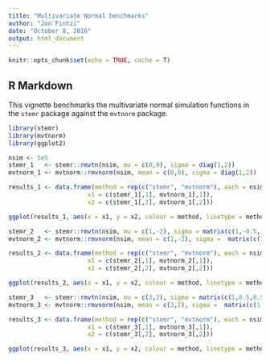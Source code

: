 ```yaml
---
title: "Multivariate Normal benchmarks"
author: "Jon Fintzi"
date: "October 8, 2016"
output: html_document
---
```


```r
knitr::opts_chunk$set(echo = TRUE, cache = T)
```

## R Markdown
This vignette benchmarks the multivariate normal simulation functions in the `stemr` package against the `mvtnorm` package.

```r
library(stemr)
library(mvtnorm)
library(ggplot2)

nsim <- 5e5
stemr_1   <- stemr::rmvtn(nsim, mu = c(0,0), sigma = diag(1,2))
mvtnorm_1 <- mvtnorm::rmvnorm(nsim, mean = c(0,0), sigma = diag(1,2))

results_1 <- data.frame(method = rep(c("stemr", "mvtnorm"), each = nsim),
                      x1 = c(stemr_1[,1], mvtnorm_1[,1]),
                      x2 = c(stemr_1[,2], mvtnorm_1[,2]))

ggplot(results_1, aes(x = x1, y = x2, colour = method, linetype = method)) + geom_density2d() + labs(main = "Standard Normal")
```

```r
stemr_2   <- stemr::rmvtn(nsim, mu = c(1,-2), sigma = matrix(c(1,-0.5,-0.5,1), 2))
mvtnorm_2 <- mvtnorm::rmvnorm(nsim, mean = c(1,-2), sigma =  matrix(c(1,-0.5,-0.5,1), 2))

results_2 <- data.frame(method = rep(c("stemr", "mvtnorm"), each = nsim),
                      x1 = c(stemr_2[,1], mvtnorm_2[,1]),
                      x2 = c(stemr_2[,2], mvtnorm_2[,2]))

ggplot(results_2, aes(x = x1, y = x2, colour = method, linetype = method)) + geom_density2d() + labs(main = "Mean = c(1,-2), Sigma = matrix(c(1,-0.5,-0.5,1), 2)")
```

```r
stemr_3   <- stemr::rmvtn(nsim, mu = c(3,2), sigma = matrix(c(1,0.5,0.5,1), 2))
mvtnorm_3 <- mvtnorm::rmvnorm(nsim, mean = c(3,2), sigma =  matrix(c(1,0.5,0.5,1), 2))

results_3 <- data.frame(method = rep(c("stemr", "mvtnorm"), each = nsim),
                      x1 = c(stemr_3[,1], mvtnorm_3[,1]),
                      x2 = c(stemr_3[,2], mvtnorm_3[,2]))

ggplot(results_3, aes(x = x1, y = x2, colour = method, linetype = method)) + geom_density2d() + labs(main = "Mean 0, Sigma = matrix(c(1,0.5,0.5,1), 2)")
```

